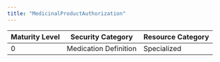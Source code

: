 ```yaml
---
title: "MedicinalProductAuthorization"
---
```


| Maturity Level | Security Category | Resource Category |
|----------------|------------------|-------------------|
| 0 | Medication Definition | <div className="flex items-center gap-2"><Microscope className="h-5 w-5 text-purple-500" /> Specialized </div> | 